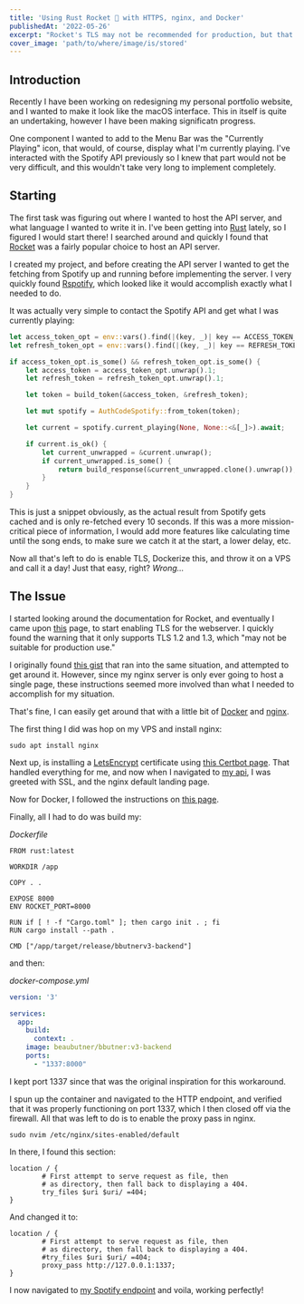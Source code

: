 ```yaml
---
title: 'Using Rust Rocket 🚀 with HTTPS, nginx, and Docker'
publishedAt: '2022-05-26'
excerpt: "Rocket's TLS may not be recommended for production, but that doesn't mean we can't work around it."
cover_image: 'path/to/where/image/is/stored'
---
```


## Introduction

Recently I have been working on redesigning my personal portfolio website, and I wanted to
make it look like the macOS interface. This in itself is quite an undertaking, however I have
been making significatn progress.

One component I wanted to add to the Menu Bar was the "Currently Playing" icon, that would,
of course, display what I'm currently playing. I've interacted with the Spotify API previously
so I knew that part would not be very difficult, and this wouldn't take very long to implement
completely.

## Starting

The first task was figuring out where I wanted to host the API server, and what language I wanted to
write it in. I've been getting into [Rust](https://www.rust-lang.org) lately, so I figured I would start there!
I searched around and quickly I found that [Rocket](https://rocket.rs) was a fairly popular choice
to host an API server.

I created my project, and before creating the API server I wanted to get the fetching from Spotify up
and running before implementing the server. I very quickly found [Rspotify](https://github.com/ramsayleung/rspotify),
which looked like it would accomplish exactly what I needed to do.

It was actually very simple to contact the Spotify API and get what I was currently playing:

```rust
let access_token_opt = env::vars().find(|(key, _)| key == ACCESS_TOKEN_KEY);
let refresh_token_opt = env::vars().find(|(key, _)| key == REFRESH_TOKEN_KEY);

if access_token_opt.is_some() && refresh_token_opt.is_some() {
    let access_token = access_token_opt.unwrap().1;
    let refresh_token = refresh_token_opt.unwrap().1;

    let token = build_token(&access_token, &refresh_token);

    let mut spotify = AuthCodeSpotify::from_token(token);

    let current = spotify.current_playing(None, None::<&[_]>).await;

    if current.is_ok() {
        let current_unwrapped = &current.unwrap();
        if current_unwrapped.is_some() {
            return build_response(&current_unwrapped.clone().unwrap());
        }
    }
}
```

This is just a snippet obviously, as the actual result from Spotify gets cached and is only
re-fetched every 10 seconds. If this was a more mission-critical piece of information, I would
add more features like calculating time until the song ends, to make sure we catch it at the start,
a lower delay, etc.

Now all that's left to do is enable TLS, Dockerize this, and throw it on a VPS and call it a day!
Just that easy, right? *Wrong...*

## The Issue

I started looking around the documentation for Rocket, and eventually I came upon [this](https://rocket.rs/v0.5-rc/guide/configuration/#tls)
page, to start enabling TLS for the webserver. I quickly found the warning that it only supports
TLS 1.2 and 1.3, which "may not be suitable for production use." 

I originally found [this gist](https://gist.github.com/belst/ff36c5f3883f7bf9b06c379d0a7bed9e) that
ran into the same situation, and attempted to get around it. However, since my nginx server is only
ever going to host a single page, these instructions seemed more involved than what I needed
to accomplish for my situation.

That's fine, I can easily get around that with a little bit of [Docker](https://www.docker.com/) and
[nginx](https://nginx.org/en/).

The first thing I did was hop on my VPS and install nginx:

```
sudo apt install nginx
```

Next up, is installing a [LetsEncrypt](https://letsencrypt.org/) certificate using [this Certbot page](https://certbot.eff.org/instructions?ws=nginx&os=ubuntufocal).
That handled everything for me, and now when I navigated to [my api](https://api.bbutner.com), I was greeted with SSL,
and the nginx default landing page.

Now for Docker, I followed the instructions on [this page](https://docs.docker.com/engine/install/ubuntu/).

Finally, all I had to do was build my:

*Dockerfile*
```
FROM rust:latest

WORKDIR /app

COPY . .

EXPOSE 8000
ENV ROCKET_PORT=8000

RUN if [ ! -f "Cargo.toml" ]; then cargo init . ; fi
RUN cargo install --path .

CMD ["/app/target/release/bbutnerv3-backend"]
```

and then:

*docker-compose.yml*
```yml
version: '3'

services:
  app:
    build:
      context: .
    image: beaubutner/bbutner:v3-backend
    ports:
      - "1337:8000" 
```

I kept port 1337 since that was the original inspiration for this workaround.

I spun up the container and navigated to the HTTP endpoint, and verified that it was
properly functioning on port 1337, which I then closed off via the firewall. All that
was left to do is to enable the proxy pass in nginx.

```
sudo nvim /etc/nginx/sites-enabled/default
```

In there, I found this section:

```
location / {
        # First attempt to serve request as file, then
        # as directory, then fall back to displaying a 404.
        try_files $uri $uri/ =404;
}
```

And changed it to:

```
location / {
        # First attempt to serve request as file, then
        # as directory, then fall back to displaying a 404.
        #try_files $uri $uri/ =404;
        proxy_pass http://127.0.0.1:1337;
}
```

I now navigated to [my Spotify endpoint](https://api.bbutner.com/spotify) and voila, 
working perfectly!